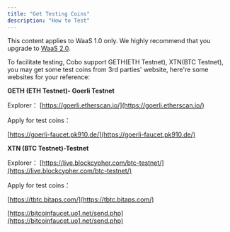 ```yaml
---
title: "Get Testing Coins"
description: "How to Test"
---
```

<Note>This content applies to WaaS 1.0 only. We highly recommend that you upgrade to [WaaS 2.0](https://www.cobo.com/developers/v2/guides/overview/introduction).</Note>

To facilitate testing, Cobo support GETH(ETH Testnet), XTN(BTC Testnet), you may get some test coins from 3rd parties'
website, here're some websites for your reference:

**GETH (ETH Testnet)- Goerli Testnet**

Explorer： [https://goerli.etherscan.io/](https://goerli.etherscan.io/)

Apply for test coins：

[https://goerli-faucet.pk910.de/](https://goerli-faucet.pk910.de/)

**XTN (BTC Testnet)-Testnet**

Explorer： [https://live.blockcypher.com/btc-testnet/](https://live.blockcypher.com/btc-testnet/)

Apply for test coins：

[https://tbtc.bitaps.com/](https://tbtc.bitaps.com/)

[https://bitcoinfaucet.uo1.net/send.php](https://bitcoinfaucet.uo1.net/send.php)
